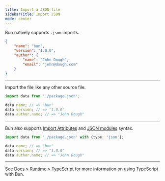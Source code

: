 ```yaml
---
title: Import a JSON file
sidebarTitle: Import JSON
mode: center
---
```


Bun natively supports `.json` imports.

```json package.json icon="file-json"
{
	"name": "bun",
	"version": "1.0.0",
	"author": {
		"name": "John Dough",
		"email": "john@dough.com"
	}
}
```

---

Import the file like any other source file.

```ts data.ts icon="/icons/typescript.svg"
import data from './package.json';

data.name; // => "bun"
data.version; // => "1.0.0"
data.author.name; // => "John Dough"
```

---

Bun also supports [Import Attributes](https://github.com/tc39/proposal-import-attributes/) and [JSON modules](https://github.com/tc39/proposal-json-modules) syntax.

```ts data.ts icon="/icons/typescript.svg"
import data from './package.json' with {type: 'json'};

data.name; // => "bun"
data.version; // => "1.0.0"
data.author.name; // => "John Dough"
```

---

See [Docs > Runtime > TypeScript](https://bun.com/docs/runtime/typescript) for more information on using TypeScript with Bun.

